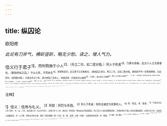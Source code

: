 ```yaml
---
---
---
```

title: 纵囚论
---



欧阳修

*此论有刀斧气，横斫竖斫，略无少恕。读之，增人气力。*

信义行于君子<sup>1】，而刑戮施于小人<sup>2】。（先立二句，如二壁对插。）刑人于死者<sup>3】，乃罪大恶极，此又小人之尤甚者也。（悬指所纵之囚。）宁以义死，不苟幸生<sup>4】，而视死如归，此又君子之尤难者也。（悬指囚之自归。再立二句，又如二壁对插。看他更不作一余笔相缭绕，只此四句，如四壁对插。）方唐太宗之六年，录大辟囚三百余人，纵使还家，约其自归以就死<sup>5】。（入事。）是以君子之难能<sup>6】，期小人之尤者以必能也<sup>7】。（下一断。）其囚及期，而卒自归无后者，是君子之所难，而小人之所易也。（下一断。）此岂近于人情哉<sup>8】？（两断，大力一收。）
或曰<sup>9】：罪大恶极，诚小人矣。及施恩德以临之，可使变而为君子。盖恩德人人之深，而移人之速，有如是者矣。（腐生必有之论，不与驳出，必不得杨。）曰：太宗之为此，所以求此名也。（妙，妙。不用驳语，却反与劈手一接，最奇笔。吉太宗为此，正求恩德入人之名也。）然安知夫纵之去也，不意其必来以冀免<sup>10】，所以纵之乎？（写尽丑。）又安知夫被纵而去也，不意其自归而必获免，所以复来乎？（写尽丑。）夫意其必来而纵之，是上贼下之情也<sup>1】；（快笔，辣之甚，骇之甚。）意其必免而复来，是下贼上之心也。（快笔，辣之甚，骇之甚。）吾见上下交相贼以成此名也，（快笔，辣之甚，骇之甚。）乌有所谓施恩德（上。）与夫知信义（下。）者哉！（断尽，更无人可得戏翻。）不然，太宗施德于天下，于兹六年矣，不能使小人不为极恶大罪；（妙，妙。）而一日之恩，能使视死如归，而存信义，（妙，妙。）此又不通之论也。（反复再断，更无人可得戏翻。）
然则何为而可<sup>12】？曰：纵而来归，杀之无赦；而又纵之，（句。）而又来，（句。）则可知为恩德之致尔<sup>13】。（此只是戏论，然与腐生语，不可不
如此。）然此必无之事也。（急断正。）若夫纵而来归而赦之，可偶一为之尔。若屡为之，则杀人者皆不死<sup>14】，是可为天下之常法乎？不可为常者，其圣人之法乎<sup>15】？（圣人复起，不易此。）是以尧舜三王之治<sup>16】，必本于人情<sup>17】，不立异以为高<sup>18】，不逆情以干誉<sup>19】。（另笔结出正论，却判尽太宗。）

<sup>注释】

<sup>1】信义：信用与礼义。
<sup>2】刑戮：刑罚与杀戮。
<sup>3】刑入于死者：按刑法被定为死罪的人。
<sup>4】苟：苟且。幸：侥幸。
<sup>5】“方唐太宗之六年”四句：方，当。六年，指贞观六年（公元632年）。贞观六年十二月，唐太宗（李世民）曾亲自过问系狱囚犯，将三百九十名死囚释放回家，并规定他们于第二年秋天国狱就刑。贞观七年九月，这些犯人如数返回，无一人亡匿，得到太宗的大赦。事见《资治通鉴》卷一九四。录，取、选择。大辟（bì逼）：这里指判处死刑。纵：释放。
<sup>6】难能：难以做到。
<sup>7】小人之尤者：最坏的小人。
<sup>8】人情：人之常情。
<sup>9】或曰：有人说。
<sup>10】冀：希望。免：赦免。1贼：偷偷地揣摩，暗中算计。
<sup>12】然则：那么。何为：怎样处理。
<sup>13】为恩德之致尔：被思德感化而导致如此的。1不死：不会被处死。
<sup>15】“不可为常者”二句：不可以经常执行的法规，难道能算是圣人的法律么？<sup>16】三王：指夏禹、商汤以及周朝的文王、武王。治：治理国家。
<sup>17】本于人情：根据人之常情来办事。
<sup>18】立异：标新立异。
<sup>19】逆情：违背情理。干誉：求取名誉。